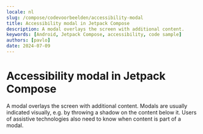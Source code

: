```yaml
---
locale: nl
slug: /compose/codevoorbeelden/accessibility-modal
title: Accessibility modal in Jetpack Compose
description: A modal overlays the screen with additional content.
keywords: [Android, Jetpack Compose, accessibility, code sample]
authors: [pavlo]
date: 2024-07-09
---
```


# Accessibility modal in Jetpack Compose

A modal overlays the screen with additional content. Modals are usually indicated visually, e.g. by throwing a shadow on the content below it. Users of assistive technologies also need to know when content is part of a modal.

<CodeSample id="accessibility-modal" platform="compose" locale="nl"/>
